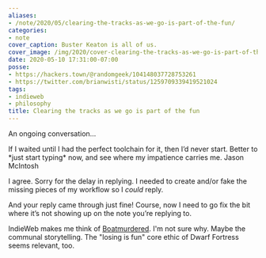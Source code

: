 ```yaml
---
aliases:
- /note/2020/05/clearing-the-tracks-as-we-go-is-part-of-the-fun/
categories:
- note
cover_caption: Buster Keaton is all of us.
cover_image: /img/2020/cover-clearing-the-tracks-as-we-go-is-part-of-the-fun.jpg
date: 2020-05-10 17:31:00-07:00
posse:
- https://hackers.town/@randomgeek/104148037728753261
- https://twitter.com/brianwisti/status/1259709339419521024
tags:
- indieweb
- philosophy
title: Clearing the tracks as we go is part of the fun
---
```


An ongoing conversation…

<InReplyTo>
  <Quote cite="https://jmac.org/notes/oops-no-author.html" title="2020-05-09">
    If I waited until I had the perfect toolchain for it, then I’d never start.
    Better to *just start typing* now, and see where my impatience carries me.
  </Quote>
  <HCard slot="attribution" href="https://jmac.org">Jason McIntosh</HCard>
</InReplyTo>

I agree. Sorry for the delay in replying. I needed to create and/or fake
the missing pieces of my workflow so I *could* reply.

And your reply came through just fine! Course, now I need to go fix the
bit where it’s not showing up on the note you’re replying to.

[Boatmurdered]: https://lparchive.org/Dwarf-Fortress-Boatmurdered/Introduction/

IndieWeb makes me think of [Boatmurdered][].
I'm not sure why.
Maybe the communal storytelling.
The "losing is fun" core ethic of Dwarf Fortress seems relevant, too.

